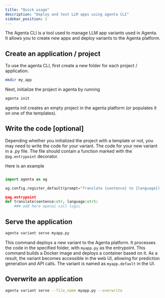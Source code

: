```yaml
---
title: "Quick usage"
description: "Deploy and test LLM apps using agenta CLI"
sidebar_position: 2
---
```



The Agenta CLI is a tool used to manage LLM app variants used in Agenta. It allows you to create new apps and deploy variants to the Agenta platform. 

## Create an application / project

To use the agenta CLI, first create a new folder for each project / application.

```bash
mkdir my_app
```

Next, initialize the project in agenta by running

```bash
agenta init
```

agenta init creates an empty project in the agenta platform (or populates it on one of the templates).

## Write the code [optional]
Depending whether you initialized the project with a template or not, you may need to write the code for your variant.
The code for your new variant in a .py file. The file should contain a function marked with the `@ag.entrypoint` decorator. 

Here is an example
```python

import agenta as ag

ag.config.register_default(prompt="Translate {sentence} to {language})

@ag.entrypoint
def translate(sentence:str, language:str):
    ### add here openai call logic
```
## Serve the application

```bash
agenta variant serve myapp.py
```

This command deploys a new variant to the Agenta platform. It processes the code in the specified folder, with `myapp.py` as the entrypoint. This command builds a Docker image and deploys a container based on it. As a result, the variant becomes accessible in the web UI, allowing for prediction generation and API calls. The variant is named as `myapp.default` in the UI.


## Overwrite an application

```bash
agenta variant serve --file_name myapp.py --overwrite
```
